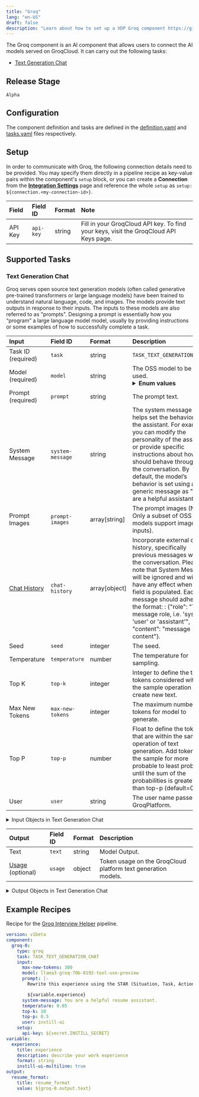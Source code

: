 ```yaml
---
title: "Groq"
lang: "en-US"
draft: false
description: "Learn about how to set up a VDP Groq component https://github.com/instill-ai/instill-core"
---
```


The Groq component is an AI component that allows users to connect the AI models served on GroqCloud.
It can carry out the following tasks:
- [Text Generation Chat](#text-generation-chat)



## Release Stage

`Alpha`



## Configuration

The component definition and tasks are defined in the [definition.yaml](https://github.com/instill-ai/pipeline-backend/blob/main/pkg/component/ai/groq/v0/config/definition.yaml) and [tasks.yaml](https://github.com/instill-ai/pipeline-backend/blob/main/pkg/component/ai/groq/v0/config/tasks.yaml) files respectively.




## Setup


In order to communicate with Groq, the following connection details need to be
provided. You may specify them directly in a pipeline recipe as key-value pairs
within the component's `setup` block, or you can create a **Connection** from
the [**Integration Settings**](https://www.instill.tech/docs/vdp/integration)
page and reference the whole `setup` as `setup:
${connection.<my-connection-id>}`.

<div class="markdown-col-no-wrap" data-col-1 data-col-2>

| Field | Field ID | Format | Note |
| :--- | :--- | :--- | :--- |
| API Key | `api-key` | string | Fill in your GroqCloud API key. To find your keys, visit the GroqCloud API Keys page.  |

</div>





## Supported Tasks

### Text Generation Chat

Groq serves open source text generation models (often called generative pre-trained transformers or large language models) have been trained to understand natural language, code, and images. The models provide text outputs in response to their inputs. The inputs to these models are also referred to as "prompts". Designing a prompt is essentially how you “program” a large language model model, usually by providing instructions or some examples of how to successfully complete a task.

<div class="markdown-col-no-wrap" data-col-1 data-col-2>

| Input | Field ID | Format | Description |
| :--- | :--- | :--- | :--- |
| Task ID (required) | `task` | string | `TASK_TEXT_GENERATION_CHAT` |
| Model (required) | `model` | string | The OSS model to be used. <br/><details><summary><strong>Enum values</strong></summary><ul><li>`llama-3.1-405b-reasoning`</li><li>`llama-3.1-70b-versatile`</li><li>`llama-3.1-8b-instant`</li><li>`llama3-groq-70b-8192-tool-use-preview`</li><li>`llama3-groq-8b-8192-tool-use-preview`</li><li>`llama3-70b-8192`</li><li>`llama-guard-3-8b`</li><li>`llama3-8b-8192`</li><li>`mixtral-8x7b-32768`</li><li>`gemma2-9b-it`</li><li>`gemma-7b-it`</li></ul></details>  |
| Prompt (required) | `prompt` | string | The prompt text. |
| System Message | `system-message` | string | The system message helps set the behavior of the assistant. For example, you can modify the personality of the assistant or provide specific instructions about how it should behave throughout the conversation. By default, the model’s behavior is set using a generic message as "You are a helpful assistant.". |
| Prompt Images | `prompt-images` | array[string] | The prompt images (Note: Only a subset of OSS models support image inputs). |
| [Chat History](#text-generation-chat-chat-history) | `chat-history` | array[object] | Incorporate external chat history, specifically previous messages within the conversation. Please note that System Message will be ignored and will not have any effect when this field is populated. Each message should adhere to the format: : \{"role": "The message role, i.e. 'system', 'user' or 'assistant'", "content": "message content"\}. |
| Seed | `seed` | integer | The seed. |
| Temperature | `temperature` | number | The temperature for sampling. |
| Top K | `top-k` | integer | Integer to define the top tokens considered within the sample operation to create new text. |
| Max New Tokens | `max-new-tokens` | integer | The maximum number of tokens for model to generate. |
| Top P | `top-p` | number | Float to define the tokens that are within the sample operation of text generation. Add tokens in the sample for more probable to least probable until the sum of the probabilities is greater than top-p (default=0.5). |
| User | `user` | string | The user name passed to GroqPlatform. |
</div>


<details>
<summary> Input Objects in Text Generation Chat</summary>

<h4 id="text-generation-chat-chat-history">Chat History</h4>

Incorporate external chat history, specifically previous messages within the conversation. Please note that System Message will be ignored and will not have any effect when this field is populated. Each message should adhere to the format: : \{"role": "The message role, i.e. 'system', 'user' or 'assistant'", "content": "message content"\}.

<div class="markdown-col-no-wrap" data-col-1 data-col-2>

| Field | Field ID | Format | Note |
| :--- | :--- | :--- | :--- |
| [Content](#text-generation-chat-content) | `content` | array | The message content.  |
| Role | `role` | string | The message role, i.e. 'system', 'user' or 'assistant'.  |
</div>
<h4 id="text-generation-chat-content">Content</h4>

The message content.

<div class="markdown-col-no-wrap" data-col-1 data-col-2>

| Field | Field ID | Format | Note |
| :--- | :--- | :--- | :--- |
| [Image URL](#text-generation-chat-image-url) | `image-url` | object | The image URL.  |
| Text | `text` | string | The text content.  |
| Type | `type` | string | The type of the content part.  <br/><details><summary><strong>Enum values</strong></summary><ul><li>`text`</li><li>`image_url`</li></ul></details>  |
</div>
<h4 id="text-generation-chat-image-url">Image URL</h4>

The image URL.

<div class="markdown-col-no-wrap" data-col-1 data-col-2>

| Field | Field ID | Format | Note |
| :--- | :--- | :--- | :--- |
| URL | `url` | string | Either a URL of the image or the base64 encoded image data.  |
</div>
</details>



<div class="markdown-col-no-wrap" data-col-1 data-col-2>

| Output | Field ID | Format | Description |
| :--- | :--- | :--- | :--- |
| Text | `text` | string | Model Output. |
| [Usage](#text-generation-chat-usage) (optional) | `usage` | object | Token usage on the GroqCloud platform text generation models. |
</div>

<details>
<summary> Output Objects in Text Generation Chat</summary>

<h4 id="text-generation-chat-usage">Usage</h4>

<div class="markdown-col-no-wrap" data-col-1 data-col-2>

| Field | Field ID | Format | Note |
| :--- | :--- | :--- | :--- |
| Input Tokens | `input-tokens` | number | The input tokens used by GroqCloud OSS models. |
| Output Tokens | `output-tokens` | number | The output tokens generated by GroqCloud OSS models. |
</div>
</details>



## Example Recipes

Recipe for the [Groq Interview Helper](https://instill.tech/instill-ai/pipelines/groq-interview-helper/playground) pipeline.

```yaml
version: v1beta
component:
  groq-0:
    type: groq
    task: TASK_TEXT_GENERATION_CHAT
    input:
      max-new-tokens: 300
      model: llama3-groq-70b-8192-tool-use-preview
      prompt: |-
        Rewrite this experience using the STAR (Situation, Task, Action, Result) method for a resume or CV:

        ${variable.experience}
      system-message: You are a helpful resume assistant.
      temperature: 0.05
      top-k: 10
      top-p: 0.5
      user: instill-ai
    setup:
      api-key: ${secret.INSTILL_SECRET}
variable:
  experience:
    title: experience
    description: describe your work experience
    format: string
    instill-ui-multiline: true
output:
  resume_format:
    title: resume_format
    value: ${groq-0.output.text}
```
